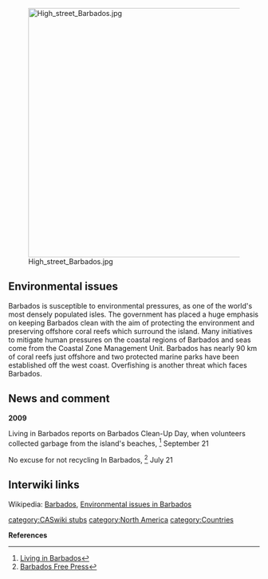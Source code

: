 [[File:High street Barbados.jpg|right|500px]]

== Environmental issues ==

Barbados is susceptible to environmental pressures, as one of the world's most densely populated isles. The government has placed a huge emphasis on keeping Barbados clean with the aim of protecting the environment and preserving offshore coral reefs which surround the island. Many initiatives to mitigate human pressures on the coastal regions of Barbados and seas come from the Coastal Zone Management Unit. Barbados has nearly 90 km of coral reefs just offshore and two protected marine parks have been established off the west coast. Overfishing is another threat which faces Barbados. {{W|Barbados#Environmental_issues}}

== News and comment ==

'''2009'''

Living in Barbados reports on Barbados Clean-Up Day, when volunteers collected garbage from the island's beaches, <ref>[http://livinginbarbados.blogspot.com/2009/09/barbados-clean-up-day-and-international.html Living in Barbados]</ref> September 21

No excuse for not recycling In Barbados, <ref>[http://barbadosfreepress.wordpress.com/2009/07/21/no-excuse-for-not-recycling-in-barbados/ Barbados Free Press]</ref> July 21

== Interwiki links ==
Wikipedia: [[wikipedia:Barbados|Barbados]], [[wikipedia:Barbados#Environmental_issues|Environmental issues in Barbados]]


{{scaendmenu}}{{stub}}
[[category:CASwiki stubs]]
[[category:North America]]
[[category:Countries]]

'''References'''
{{Attrib sca ref|Barbados}}
<references/>